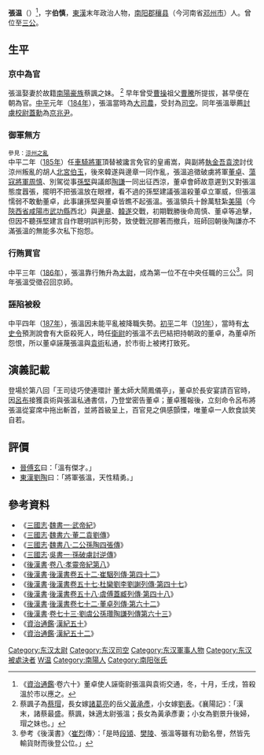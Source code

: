 {{Otheruses|subject=東漢時期人物张温|other=其他同名人物|張溫}}
'''張温'''（{{bd|159年前||191年|11月5日|catIdx=Z張}}）<ref>《[[資治通鑑|資治通鑑]]·卷六十》董卓使人誣衛尉張溫與袁術交通，冬，十月，壬戌，笞殺溫於市以應之。</ref>，字'''伯慎'''，[[東漢|東漢]]末年政治人物，[[南阳郡|南阳郡]][[穰县|穰县]]（今河南省[[邓州市|邓州市]]）人。曾位至[[三公|三公]]。

== 生平 ==
=== 京中為官 ===
張溫娶妻於故籍[[南陽郡|南陽]][[豪族|豪族]]蔡諷之妹。
<ref>蔡諷子為[[蔡瑁|蔡瑁]]，長女嫁[[诸葛亮|諸葛亮]]的岳父[[黄承彦|黃承彥]]，小女嫁[[劉表|劉表]]。《襄陽記》：「漢末，諸蔡最盛。蔡諷，妹適太尉張溫；長女為黃承彥妻；小女為劉景升後婦，瑁之妹也。」</ref>
早年曾受[[曹操|曹操]]祖父[[曹騰|曹騰]]所提拔，甚早便在朝為官。[[中平|中平]]元年（[[184年|184年]]），張溫當時為[[大司農|大司農]]，受封為[[司空|司空]]。同年張溫舉薦[[討虜校尉|討虜校尉]][[蓋勳|蓋勳]]為[[京兆尹|京兆尹]]。

=== 御軍無方 ===
<small>參見：[[涼州之亂|涼州之亂]]</small><br>
中平二年（[[185年|185年]]）任[[車騎將軍|車騎將軍]]頂替被讒言免官的皇甫嵩，與副將[[執金吾|執金吾]][[袁滂|袁滂]]討伐涼州叛亂的胡人[[北宮伯玉|北宮伯玉]]，後來韓遂與邊章一同作亂，張溫追徵破虜將軍[[董卓|董卓]]、[[蕩寇將軍|蕩寇將軍]][[周慎|周慎]]、別駕從事[[孫堅|孫堅]]與議郎[[陶謙|陶謙]]一同出征西涼，董卓會師故意遲到又對張溫態度囂張，擺明不把張溫放在眼裡，看不過的孫堅建議張溫殺董卓立軍威，但張溫懦弱不敢動董卓，此事讓孫堅與董卓皆瞧不起張溫。張溫領兵十餘萬駐紮[[美陽|美陽]]（今[[陝西省|陝西省]][[咸陽市|咸陽市]][[武功縣|武功縣]]西北）與[[邊章|邊章]]、[[韓遂|韓遂]]交戰，初期戰勝後命周慎、董卓等追擊，但因不聽孫堅建言自作聰明誤判形勢，致使戰況膠著而撤兵，班師回朝後陶謙亦不滿張溫的無能多次私下抱怨。

=== 行賄買官 ===
中平三年（[[186年|186年]]），張溫靠行賄升為[[太尉|太尉]]，成為第一位不在中央任職的三公<ref>參考《後漢書》〈[[崔烈|崔烈]]傳〉：「是時[[段熲|段熲]]、[[樊陵|樊陵]]、張溫等雖有功勤名譽，然皆先輸貨財而後登公位。」</ref>。同年張溫受徵召回京師。

=== 誣陷被殺 ===
中平四年（[[187年|187年]]），張溫因未能平亂被降職失勢。[[初平_(年号)|初平]]二年（[[191年|191年]]），當時有[[太史令|太史令]]預測說會有大臣殺死人，時任[[衛尉|衛尉]]的張溫不去巴結把持朝政的董卓，為董卓所怨恨，所以董卓誣蔑張溫與[[袁術|袁術]]私通，於市街上被拷打致死。

== 演義記載 ==
登場於第八回「王司徒巧使連環計 董太師大鬧鳳儀亭」，董卓於長安宴請百官時，因[[呂布|呂布]]接獲袁術與張溫私通書信，乃登堂密告董卓；董卓獲報後，立刻命令呂布將張溫從宴席中拖出斬首，並將首級呈上，百官見之俱感顫慄，唯董卓一人飲食談笑自若。

== 評價 ==
* [[晉|晉]][[傅玄|傅玄]]曰：「溫有傑才。」
* [[東漢|東漢]][[劉陶_(東漢)|劉陶]]曰：「將軍張溫，天性精勇。」

== 參考資料 ==
* 《[[三國志|三國志]]·[[s:三國志/卷01|魏書一·武帝紀]]》
* 《[[三國志|三國志]]·[[s:三國志/卷06|魏書六·董二袁劉傳]]》
* 《[[三國志|三國志]]·[[s:三國志/卷08|魏書八·二公孫陶四張傳]]》
* 《[[三國志|三國志]]·[[s:三國志/卷46|吳書一·孫破虜討逆傳]]》
* 《[[後漢書|後漢書]]·[[s:後漢書/卷8|卷八·孝靈帝紀第八]]》
* 《[[後漢書|後漢書]]·[[s:後漢書/卷52|後漢書卷五十二·崔駰列傳·第四十二]]》
* 《[[後漢書|後漢書]]·[[s:後漢書/卷57|後漢書卷五十七·杜欒劉李劉謝列傳·第四十七]]》
* 《[[後漢書|後漢書]]·[[s:後漢書/卷58|後漢書卷五十八·虞傅蓋臧列傳·第四十八]]》
* 《[[後漢書|後漢書]]·[[s:後漢書/卷72|後漢書卷七十二·董卓列傳·第六十二]]》
* 《[[後漢書|後漢書]]·[[s:後漢書/卷73|卷七十三·劉虞公孫瓚陶謙列傳第六十三]]》
* 《[[資治通鑑|資治通鑑]]·[[s:資治通鑑/卷058|漢紀五十]]》
* 《[[資治通鑑|資治通鑑]]·[[s:資治通鑑/卷060|漢紀五十二]]》
{{start box}}
{{s-gov}}
{{s-before|[[张济_(汝南)|張濟]]}}
{{s-title|[[東漢|東漢]][[司空|司空]]|184年–185年}}
{{s-after|[[楊賜|楊賜]]}}
{{start box}}
{{s-gov}}
{{s-before|[[张延_(汉朝)|張延]]}}
{{s-title|[[東漢|東漢]][[太尉|太尉]]|186年–187年}}
{{s-after|[[崔烈|崔烈]]}}
{{start box}}
{{東漢大司空司空}}
{{东汉大司马太尉}}
{{DEFAULTSORT:Z}}
[[Category:东汉太尉|Category:东汉太尉]]
[[Category:东汉司空|Category:东汉司空]]
[[Category:东汉軍事人物|Category:东汉軍事人物]]
[[Category:东汉被處決者|Category:东汉被處決者]]
[[Category:張姓|W温]]
[[Category:南陽人|Category:南陽人]]
[[Category:南阳张氏|Category:南阳张氏]]